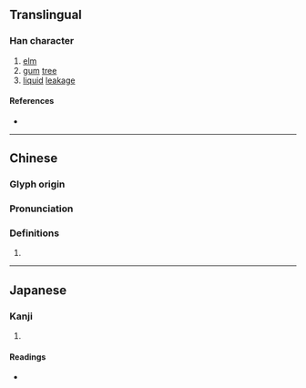 {{character info/new}}
==Translingual==

===Han character===
{{Han char|rn=75|rad=木|as=11|sn=15|four=54027|canj=DTLB|ids=⿰木㒼}}

# [[elm]]
# [[gum]] [[tree]]
# [[liquid]] [[leakage]]

====References====
* {{Han ref|kx=0551.010|dkj=15452|dj=0939.020|hdz=21274.010|uh=6A20|ud=27168|bh=E5D2|bd=58834}}

----

==Chinese==
{{zh-forms}}

===Glyph origin===
{{Han etym}}

===Pronunciation===
{{zh-pron
|m=mán
|c=mun4
|mc=y
|oc=y
|ma=
|cat=n
}}

===Definitions===
{{zh-hanzi}}

# {{rfdef|zh}}

----

==Japanese==

===Kanji===
{{ja-kanji|grade=|rs=木11}}

# {{rfdef|ja|sort=木11}}

====Readings====
* {{ja-readings|on=[[ぼん]] (bon), [[もん]] (mon), [[ばん]] (ban), [[まん]] (man)|kun=}}